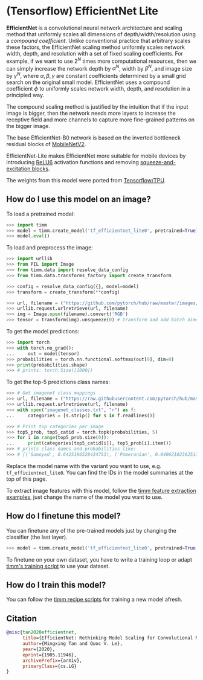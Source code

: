 # (Tensorflow) EfficientNet Lite

**EfficientNet** is a convolutional neural network architecture and scaling method that uniformly scales all dimensions of depth/width/resolution using a *compound coefficient*. Unlike conventional practice that arbitrary scales  these factors, the EfficientNet scaling method uniformly scales network width, depth, and resolution with a set of fixed scaling coefficients. For example, if we want to use $2^N$ times more computational resources, then we can simply increase the network depth by $\alpha ^ N$,  width by $\beta ^ N$, and image size by $\gamma ^ N$, where $\alpha, \beta, \gamma$ are constant coefficients determined by a small grid search on the original small model. EfficientNet uses a compound coefficient $\phi$ to uniformly scales network width, depth, and resolution in a  principled way.

The compound scaling method is justified by the intuition that if the input image is bigger, then the network needs more layers to increase the receptive field and more channels to capture more fine-grained patterns on the bigger image.

The base EfficientNet-B0 network is based on the inverted bottleneck residual blocks of [MobileNetV2](https://paperswithcode.com/method/mobilenetv2).

EfficientNet-Lite makes EfficientNet more suitable for mobile devices by introducing [ReLU6](https://paperswithcode.com/method/relu6) activation functions and removing [squeeze-and-excitation blocks](https://paperswithcode.com/method/squeeze-and-excitation).

The weights from this model were ported from [Tensorflow/TPU](https://github.com/tensorflow/tpu).

## How do I use this model on an image?

To load a pretrained model:

```py
>>> import timm
>>> model = timm.create_model('tf_efficientnet_lite0', pretrained=True)
>>> model.eval()
```

To load and preprocess the image:

```py 
>>> import urllib
>>> from PIL import Image
>>> from timm.data import resolve_data_config
>>> from timm.data.transforms_factory import create_transform

>>> config = resolve_data_config({}, model=model)
>>> transform = create_transform(**config)

>>> url, filename = ("https://github.com/pytorch/hub/raw/master/images/dog.jpg", "dog.jpg")
>>> urllib.request.urlretrieve(url, filename)
>>> img = Image.open(filename).convert('RGB')
>>> tensor = transform(img).unsqueeze(0) # transform and add batch dimension
```

To get the model predictions:

```py
>>> import torch
>>> with torch.no_grad():
...     out = model(tensor)
>>> probabilities = torch.nn.functional.softmax(out[0], dim=0)
>>> print(probabilities.shape)
>>> # prints: torch.Size([1000])
```

To get the top-5 predictions class names:

```py
>>> # Get imagenet class mappings
>>> url, filename = ("https://raw.githubusercontent.com/pytorch/hub/master/imagenet_classes.txt", "imagenet_classes.txt")
>>> urllib.request.urlretrieve(url, filename) 
>>> with open("imagenet_classes.txt", "r") as f:
...     categories = [s.strip() for s in f.readlines()]

>>> # Print top categories per image
>>> top5_prob, top5_catid = torch.topk(probabilities, 5)
>>> for i in range(top5_prob.size(0)):
...     print(categories[top5_catid[i]], top5_prob[i].item())
>>> # prints class names and probabilities like:
>>> # [('Samoyed', 0.6425196528434753), ('Pomeranian', 0.04062102362513542), ('keeshond', 0.03186424449086189), ('white wolf', 0.01739676296710968), ('Eskimo dog', 0.011717947199940681)]
```

Replace the model name with the variant you want to use, e.g. `tf_efficientnet_lite0`. You can find the IDs in the model summaries at the top of this page.

To extract image features with this model, follow the [timm feature extraction examples](../feature_extraction), just change the name of the model you want to use.

## How do I finetune this model?

You can finetune any of the pre-trained models just by changing the classifier (the last layer).

```py
>>> model = timm.create_model('tf_efficientnet_lite0', pretrained=True, num_classes=NUM_FINETUNE_CLASSES)
```
To finetune on your own dataset, you have to write a training loop or adapt [timm's training
script](https://github.com/rwightman/pytorch-image-models/blob/master/train.py) to use your dataset.

## How do I train this model?

You can follow the [timm recipe scripts](../scripts) for training a new model afresh.

## Citation

```BibTeX
@misc{tan2020efficientnet,
      title={EfficientNet: Rethinking Model Scaling for Convolutional Neural Networks}, 
      author={Mingxing Tan and Quoc V. Le},
      year={2020},
      eprint={1905.11946},
      archivePrefix={arXiv},
      primaryClass={cs.LG}
}
```

<!--
Type: model-index
Collections:
- Name: TF EfficientNet Lite
  Paper:
    Title: 'EfficientNet: Rethinking Model Scaling for Convolutional Neural Networks'
    URL: https://paperswithcode.com/paper/efficientnet-rethinking-model-scaling-for
Models:
- Name: tf_efficientnet_lite0
  In Collection: TF EfficientNet Lite
  Metadata:
    FLOPs: 488052032
    Parameters: 4650000
    File Size: 18820223
    Architecture:
    - 1x1 Convolution
    - Average Pooling
    - Batch Normalization
    - Convolution
    - Dense Connections
    - Dropout
    - Inverted Residual Block
    - RELU6
    Tasks:
    - Image Classification
    Training Data:
    - ImageNet
    ID: tf_efficientnet_lite0
    Crop Pct: '0.875'
    Image Size: '224'
    Interpolation: bicubic
  Code: https://github.com/rwightman/pytorch-image-models/blob/9a25fdf3ad0414b4d66da443fe60ae0aa14edc84/timm/models/efficientnet.py#L1596
  Weights: https://github.com/rwightman/pytorch-image-models/releases/download/v0.1-weights/tf_efficientnet_lite0-0aa007d2.pth
  Results:
  - Task: Image Classification
    Dataset: ImageNet
    Metrics:
      Top 1 Accuracy: 74.83%
      Top 5 Accuracy: 92.17%
- Name: tf_efficientnet_lite1
  In Collection: TF EfficientNet Lite
  Metadata:
    FLOPs: 773639520
    Parameters: 5420000
    File Size: 21939331
    Architecture:
    - 1x1 Convolution
    - Average Pooling
    - Batch Normalization
    - Convolution
    - Dense Connections
    - Dropout
    - Inverted Residual Block
    - RELU6
    Tasks:
    - Image Classification
    Training Data:
    - ImageNet
    ID: tf_efficientnet_lite1
    Crop Pct: '0.882'
    Image Size: '240'
    Interpolation: bicubic
  Code: https://github.com/rwightman/pytorch-image-models/blob/9a25fdf3ad0414b4d66da443fe60ae0aa14edc84/timm/models/efficientnet.py#L1607
  Weights: https://github.com/rwightman/pytorch-image-models/releases/download/v0.1-weights/tf_efficientnet_lite1-bde8b488.pth
  Results:
  - Task: Image Classification
    Dataset: ImageNet
    Metrics:
      Top 1 Accuracy: 76.67%
      Top 5 Accuracy: 93.24%
- Name: tf_efficientnet_lite2
  In Collection: TF EfficientNet Lite
  Metadata:
    FLOPs: 1068494432
    Parameters: 6090000
    File Size: 24658687
    Architecture:
    - 1x1 Convolution
    - Average Pooling
    - Batch Normalization
    - Convolution
    - Dense Connections
    - Dropout
    - Inverted Residual Block
    - RELU6
    Tasks:
    - Image Classification
    Training Data:
    - ImageNet
    ID: tf_efficientnet_lite2
    Crop Pct: '0.89'
    Image Size: '260'
    Interpolation: bicubic
  Code: https://github.com/rwightman/pytorch-image-models/blob/9a25fdf3ad0414b4d66da443fe60ae0aa14edc84/timm/models/efficientnet.py#L1618
  Weights: https://github.com/rwightman/pytorch-image-models/releases/download/v0.1-weights/tf_efficientnet_lite2-dcccb7df.pth
  Results:
  - Task: Image Classification
    Dataset: ImageNet
    Metrics:
      Top 1 Accuracy: 77.48%
      Top 5 Accuracy: 93.75%
- Name: tf_efficientnet_lite3
  In Collection: TF EfficientNet Lite
  Metadata:
    FLOPs: 2011534304
    Parameters: 8199999
    File Size: 33161413
    Architecture:
    - 1x1 Convolution
    - Average Pooling
    - Batch Normalization
    - Convolution
    - Dense Connections
    - Dropout
    - Inverted Residual Block
    - RELU6
    Tasks:
    - Image Classification
    Training Data:
    - ImageNet
    ID: tf_efficientnet_lite3
    Crop Pct: '0.904'
    Image Size: '300'
    Interpolation: bilinear
  Code: https://github.com/rwightman/pytorch-image-models/blob/9a25fdf3ad0414b4d66da443fe60ae0aa14edc84/timm/models/efficientnet.py#L1629
  Weights: https://github.com/rwightman/pytorch-image-models/releases/download/v0.1-weights/tf_efficientnet_lite3-b733e338.pth
  Results:
  - Task: Image Classification
    Dataset: ImageNet
    Metrics:
      Top 1 Accuracy: 79.83%
      Top 5 Accuracy: 94.91%
- Name: tf_efficientnet_lite4
  In Collection: TF EfficientNet Lite
  Metadata:
    FLOPs: 5164802912
    Parameters: 13010000
    File Size: 52558819
    Architecture:
    - 1x1 Convolution
    - Average Pooling
    - Batch Normalization
    - Convolution
    - Dense Connections
    - Dropout
    - Inverted Residual Block
    - RELU6
    Tasks:
    - Image Classification
    Training Data:
    - ImageNet
    ID: tf_efficientnet_lite4
    Crop Pct: '0.92'
    Image Size: '380'
    Interpolation: bilinear
  Code: https://github.com/rwightman/pytorch-image-models/blob/9a25fdf3ad0414b4d66da443fe60ae0aa14edc84/timm/models/efficientnet.py#L1640
  Weights: https://github.com/rwightman/pytorch-image-models/releases/download/v0.1-weights/tf_efficientnet_lite4-741542c3.pth
  Results:
  - Task: Image Classification
    Dataset: ImageNet
    Metrics:
      Top 1 Accuracy: 81.54%
      Top 5 Accuracy: 95.66%
-->